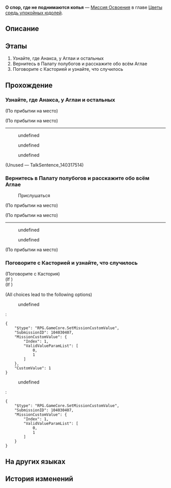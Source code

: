 {{Дополнить|Диалоги.}}
{{Миссия Инфобокс
|id              = 1040304
|Название        = 
|Изображение     = Миссия Освоения О спор, где не поднимаются копья.png
|Тип             = Миссия Освоения
|События         = 
|Глава           = Цветы средь упокойных юдолей
|Условия         = Завершена [[Миссия Освоения]] ''[[О папирус, прочитай мысли богохульника]]''
|Персонажи       = Аглая; Анакса; Кастория; Кенида; Кратер; Ликург; Любопытная представительница Сената; Непреклонный представитель Сената; Первопроходец; Фаенон
|СтартЛокация    = Палата полубогов: Рассветная вершина
|Мир             = Амфореус
|Локации         = Палата полубогов: Рассветная вершина
|Предыдущая      = О папирус, прочитай мысли богохульника
|Следующая       = О сон, несущий мысли минувшего
|Награды         = Опыт Освоения*800; Звёздный нефрит*100; Путеводитель путешественника*5; Очищенный эфир*5; Небесная амброзия*200; Hymn of Dawn*1 { text = Hymn of Dawn }; Кредиты*60 000
}}
'''О спор, где не поднимаются копья''' — [[Миссия Освоения]] в главе [[Цветы средь упокойных юдолей]].

==Описание==
{{Описание|Чтобы не дать ядру пламени разума попасть в руки Сената, вы с Аглаей и другими отправляетесь на Рассветную вершину, планируя забрать Анаксу, но на открытом заседании Сенат обращает свои копья против златиусов. При поддержке Анаксы и Кастории старейшина Кенида рассказывает людям о возможности возвращения в золотой век - и только народное собрание решит, остановить путь Преследующих пламя или нет.}}

==Этапы==
# Узнайте, где Анакса, у Аглаи и остальных
# Вернитесь в Палату полубогов и расскажите обо всём Аглае
# Поговорите с Касторией и узнайте, что случилось

==Прохождение==
{{Дополнить}}

===Узнайте, где Анакса, у Аглаи и остальных===
{{Описание миссии|локация=Палата полубогов: Рассветная вершина|Узнав, что Анаксагор переметнулся на сторону Сената ради сохранения контроля над ядром пламени, Аглая немедленно направилась на Рассветную вершину для разговора со старейшинами.<br />Похоже, этот учёный сейчас в той же ситуации, что и (Первопроходец) - он может стать ключом к {{MC|ж=её|м=его}} спасению.}}
{{Диалог Начало}}
;(По прибытии на место)

;(По прибытии на место)
----
<!--Unknown TalkSentence: 140317502-->
<!--Unknown TalkSentence: 140317503-->
<!--Unknown TalkSentence: 140317504-->
<!--Unknown TalkSentence: 140317505-->
<!--Unknown TalkSentence: 140317506-->
<!--Unknown TalkSentence: 140317507-->
<!--Unknown TalkSentence: 140317508-->
<!--Unknown TalkSentence: 140317509-->
<!--Unknown TalkSentence: 140317510-->
<!--Unknown TalkSentence: 140317511-->
:{{Диалог|Стрелка}} undefined
:{{Диалог|Стрелка}} undefined
:{{Диалог|Стрелка}} undefined
;(Unused &mdash; TalkSentence_140317514)

{{Диалог Конец}}

===Вернитесь в Палату полубогов и расскажите обо всём Аглае===
{{Описание миссии|локация=Палата полубогов: Рассветная вершина|Узнав, что Анаксагор переметнулся на сторону Сената ради сохранения контроля над ядром пламени, Аглая немедленно направилась на Рассветную вершину для разговора со старейшинами.<br />Расскажите Аглае о предостережении Мидея.}}
{{Диалог Начало}}

:{{Диалог|Разговор}} Прислушаться
<!--Unknown TalkSentence: 140318805-->
<!--Unknown TalkSentence: 140318806-->
;(По прибытии на место)

;(По прибытии на место)
:{{tx}}
----
<!--Unknown TalkSentence: 140318402-->
<!--Unknown TalkSentence: 140318403-->
<!--Unknown TalkSentence: 140318404-->
<!--Unknown TalkSentence: 140318405-->
<!--Unknown TalkSentence: 140318406-->
<!--Unknown TalkSentence: 140318407-->
<!--Unknown TalkSentence: 140318408-->
:{{Диалог|Стрелка}} undefined
:<!--Unknown TalkSentence: 140318410-->
:<!--Unknown TalkSentence: 140318411-->
:<!--Unknown TalkSentence: 140318412-->
:<!--Unknown TalkSentence: 140318413-->
::{{tx}}
:{{Диалог|Стрелка}} undefined
:<!--Unknown TalkSentence: 140318412-->
:<!--Unknown TalkSentence: 140318413-->
::{{tx}}
<!--Unknown TalkSentence: 140318412-->
<!--Unknown TalkSentence: 140318413-->
:{{tx}}

;(По прибытии на место)
<!--Unknown TalkSentence: 140318204-->
<!--Unknown TalkSentence: 140318205-->
{{Диалог Конец}}

===Поговорите с Касторией и узнайте, что случилось===
{{Описание миссии|локация=Палата полубогов: Рассветная вершина|Кастория и Анаксагор поддержали идею Сената о возвращении в золотой век, что ставит перед народным собранием вопрос о приостановке путешествия Преследующих пламя.<br />Стоит узнать, почему Кастория открыто предала путь Преследующих пламя. Наверняка у неё были на то причины.}}
{{Диалог Начало}}

;(Поговорите с Кастория)
;(If {{cx}}<!--SubMission not Finish: 104030408-->)
:<!--Unknown TalkSentence: 140318602-->
:<!--Unknown TalkSentence: 140318603-->
:<!--Unknown TalkSentence: 140318604-->
:<!--Unknown TalkSentence: 140318605-->
;(If {{cx}}<!--SubMission Finish: 104030408-->)
::{{tx}}
:<!--Unknown TalkSentence: 140318702-->
::{{tx}}
;(All choices lead to the following options)
:{{Диалог|Стрелка}} undefined
:<pre>{
	"$type": "RPG.GameCore.SetMissionCustomValue",
	"SubmissionID": 104030407,
	"MissionCustomValue": {
		"Index": 1,
		"ValidValueParamList": [
			0,
			1
		]
	},
	"CustomValue": 1
}</pre>
::{{tx}}
:{{Диалог|Выход}} undefined
:<pre>{
	"$type": "RPG.GameCore.SetMissionCustomValue",
	"SubmissionID": 104030407,
	"MissionCustomValue": {
		"Index": 1,
		"ValidValueParamList": [
			0,
			1
		]
	}
}</pre>
::{{tx}}
<!--Unknown TalkSentence: 140318810-->
{{Диалог Конец}}

==На других языках==
{{На других языках
|en   = Debate, Discourse Without Spears
|zhs  = 争辩啊，代长矛分庭抗礼
|zht  = 爭辯啊，代長矛分庭抗禮
|ja   = 論争よ、長槍に代わり対立せよ
|ko   = 논쟁이여, 창 대신 맞서라
|es   = Debate, crea un discurso sin armas
|fr   = Ô débat, telle la lance acérée, tu tiens tête avec fierté
|ru   = О спор, где не поднимаются копья
|th   = การถกเถียงเอ๋ย จงห้ำหั่นแทนคมหอก
|vi   = Tranh Luận Đi, Biện Luận Thay Vì Giáo Mác
|de   = O Debatte, speerloser Wettstreit
|id   = Perdebatan, Setara Tanpa Tombak
|pt   = Debate, Discurso Sem Lanças
}}

==История изменений==
{{История изменений|3.2}}

